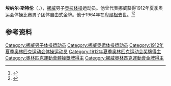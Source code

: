 {{NoteTA|G1=Sports}}
'''埃纳尔·斯特伦'''（{{lang-no|Einar Strøm}}，{{bd|1885年|3月17日|1964年|9月26日}}），[[挪威|挪威]]男子[[竞技体操|竞技体操]]运动员。他曾代表挪威获得1912年夏季奥运会体操比赛男子团体自由式金牌。他于1964年在[[卑爾根|卑爾根]]去世。<ref>{{Cite web|title=Einar STROM|url=https://www.olympic.org/einar-strom|accessdate=2021-03-30|work=International Olympic Committee|archive-date=2017-11-17|archive-url=https://web.archive.org/web/20171117011907/https://www.olympic.org/Einar-Strom|dead-url=no}}</ref><ref>{{cite web|url=https://www.olympedia.org/athletes/30851|title=Einar Strøm|work=Olympedia|accessdate=2021-03-31|archive-date=2021-03-18|archive-url=https://web.archive.org/web/20210318071524/https://www.olympedia.org/athletes/30851|dead-url=no}}</ref>

== 参考资料 ==
{{reflist}}

{{Authority control}}
{{DEFAULTSORT:Strøm, Einar}}
[[Category:挪威男子体操运动员|Category:挪威男子体操运动员]]
[[Category:挪威奥运体操运动员|Category:挪威奥运体操运动员]]
[[Category:1912年夏季奥林匹克运动会体操运动员|Category:1912年夏季奥林匹克运动会体操运动员]]
[[Category:1912年夏季奥林匹克运动会奖牌得主|Category:1912年夏季奥林匹克运动会奖牌得主]]
[[Category:奧林匹克運動會體操獎牌得主|Category:奧林匹克運動會體操獎牌得主]]
[[Category:挪威奧林匹克運動會金牌得主|Category:挪威奧林匹克運動會金牌得主]]